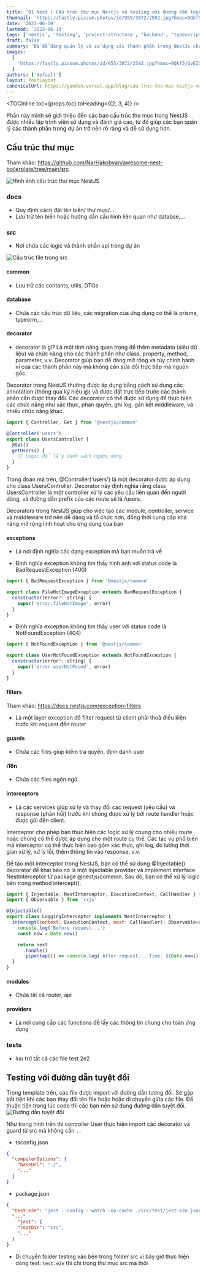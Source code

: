 ```yaml
---
title: '01 Nest | Cấu trúc thư mục Nestjs và testing với đường dẫn tuyệt đối'
thumnail: 'https://fastly.picsum.photos/id/955/3872/2592.jpg?hmac=9Qkf5jGvEI5yx50cewZwqHpYnLlsAYq1vOfntqduFPo'
date: '2023-06-19'
lastmod: '2023-06-19'
tags: ['nestjs', 'testing', 'project-structure', 'backend', 'typescript']
draft: false
summary: 'Để dễ dàng quản lý và sử dụng các thành phần trong NestJs chúng ta cần phải có cấu trúc thư mục dễ sử dụng'
images:
  [
    'https://fastly.picsum.photos/id/955/3872/2592.jpg?hmac=9Qkf5jGvEI5yx50cewZwqHpYnLlsAYq1vOfntqduFPo',
  ]
authors: ['default']
layout: PostLayout
canonicalUrl: https://gaoden.vercel.app/blog/cau-truc-thu-muc-nestjs-va-testing-voi-duong-dan-tuyet-doi
---
```


<TOCInline toc={props.toc} toHeading={(2, 3, 4)} />

Phần này mình sẽ giới thiệu đến các bạn cấu trúc thư mục trong NestJS được nhiều lập trình viên sử dụng và đánh giá cao, từ đó giúp các bạn quản lý các thành phần trong dự án trở nên rõ ràng và dễ sử dụng hơn.

## Cấu trúc thư mục

Tham khảo: https://github.com/NarHakobyan/awesome-nest-boilerplate/tree/main/src

![Hình ảnh cấu trúc thư mục NestJS](https://hksbjaideaoctdqnkzug.supabase.co/storage/v1/object/public/affiliate/cource/Screen%20Shot%202023-06-19%20at%2021.35.43.png)

### docs

- Quy định cách đặt tên biến/ thư mục/...
- Lưu trữ tên biến hoặc hướng dẫn cấu hình liên quan như databse,...

### src

- Nơi chứa các logic và thành phần api trong dự án

![Cấu trúc file trong src](https://hksbjaideaoctdqnkzug.supabase.co/storage/v1/object/public/affiliate/cource/Screen%20Shot%202023-06-19%20at%2021.52.45.png)

#### common

- Lưu trữ các contants, utils, DTOs

#### database

- Chứa các cấu trúc dữ liệu, các migration của ứng dụng có thể là prisma, typeorm,...

#### decorator

- decorator là gì?
  Là một tính năng quan trọng để thêm metadata (siêu dữ liệu) và chức năng cho các thành phần như class, property, method, parameter, v.v. Decorator giúp bạn dễ dàng mở rộng và tùy chỉnh hành vi của các thành phần này mà không cần sửa đổi trực tiếp mã nguồn gốc.

Decorator trong NestJS thường được áp dụng bằng cách sử dụng các annotation (thông qua ký hiệu @) và được đặt trực tiếp trước các thành phần cần được thay đổi. Các decorator có thể được sử dụng để thực hiện các chức năng như xác thực, phân quyền, ghi log, gắn kết middleware, và nhiều chức năng khác.

```javascript
import { Controller, Get } from '@nestjs/common'

@Controller('users')
export class UsersController {
  @Get()
  getUsers() {
    // Logic để lấy danh sách người dùng
  }
}
```

Trong đoạn mã trên, @Controller('users') là một decorator được áp dụng cho class UsersController. Decorator này định nghĩa rằng class UsersController là một controller xử lý các yêu cầu liên quan đến người dùng, và đường dẫn prefix của các route sẽ là /users.

Decorators trong NestJS giúp cho việc tạo các module, controller, service và middleware trở nên dễ dàng và tổ chức hơn, đồng thời cung cấp khả năng mở rộng linh hoạt cho ứng dụng của bạn

#### exceptions

- Là nơi định nghĩa các dạng exception mà bạn muốn trả về

* Định nghĩa exception không tìm thấy hình ảnh với status code là BadRequestException (400)

```javascript
import { BadRequestException } from '@nestjs/common'

export class FileNotImageException extends BadRequestException {
  constructor(error?: string) {
    super('error.fileNotImage', error)
  }
}
```

- Định nghĩa exception không tìm thấy user với status code là NotFoundException (404)

```javascript
import { NotFoundException } from '@nestjs/common'

export class UserNotFoundException extends NotFoundException {
  constructor(error?: string) {
    super('error.userNotFound', error)
  }
}
```

#### filters

Tham khảo: https://docs.nestjs.com/exception-filters

- Là một layer exception để filter request từ client phải thoả điều kiện trước khi request đến router

#### guards

- Chứa các files giúp kiểm tra quyền, định danh user

#### i18n

- Chứa các files ngôn ngữ

#### interceptors

- Là các services giúp xử lý và thay đổi các request (yêu cầu) và response (phản hồi) trước khi chúng được xử lý bởi route handler hoặc được gửi đến client.

Interceptor cho phép bạn thực hiện các logic xử lý chung cho nhiều route hoặc chúng có thể được áp dụng cho một route cụ thể. Các tác vụ phổ biến mà interceptor có thể thực hiện bao gồm xác thực, ghi log, đo lường thời gian xử lý, xử lý lỗi, thêm thông tin vào response, v.v.

Để tạo một interceptor trong NestJS, bạn có thể sử dụng @Injectable() decorator để khai báo nó là một Injectable provider và implement interface NestInterceptor từ package @nestjs/common. Sau đó, bạn có thể xử lý logic bên trong method intercept().

```javascript
import { Injectable, NestInterceptor, ExecutionContext, CallHandler } from '@nestjs/common'
import { Observable } from 'rxjs'

@Injectable()
export class LoggingInterceptor implements NestInterceptor {
  intercept(context: ExecutionContext, next: CallHandler): Observable<any> {
    console.log('Before request...')
    const now = Date.now()

    return next
      .handle()
      .pipe(tap(() => console.log(`After request... Time: ${Date.now() - now}ms`)))
  }
}
```

#### modules

- Chứa tất cả router, api

#### providers

- Là nơi cung cấp các functions để lấy các thông tin chung cho toàn ứng dụng

### tests

- lưu trữ tất cả các file test 2e2

## Testing với đường dẫn tuyệt đối

Trong template trên, các file được import với đường dẫn tương đối. Sẽ gặp bất tiện khi các bạn thay đổi tên file hoặc hoặc di chuyển giữa các file. Để thuận tiện trong lúc code thì các bạn nên sử dụng đường dẫn tuyệt đối.
![Đường dẫn tuyệt đối](https://hksbjaideaoctdqnkzug.supabase.co/storage/v1/object/public/affiliate/cource/Screen%20Shot%202023-06-20%20at%2008.48.56.png)

Như trong hình trên thì controller User thực hiện import các decorator và guard từ src mà không cần `..`

- tsconfig.json

```json
{
  "compilerOptions": {
    "baseUrl": "./",
    "..."
  }
}
```

- package.json

```json
{
  "test:e2e": "jest --config --watch -no-cache ./src/test/jest-e2e.json",
  "..."
    "jest": {
    "rootDir": "src",
    "..."
  }
}
```

- Di chuyển folder testing vào bên trong folder src vì bây giờ thực hiện dòng test: `test:e2e` thì chỉ trong thư mục src mà thôi
